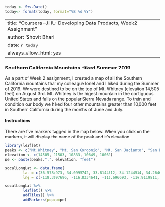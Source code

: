 ```r
today <- Sys.Date()
today<- format(today, format="%B %d %Y")
```

---
title: "Coursera-JHU: Developing Data Products, Week2-Assignment"
author: 'Shovit Bhari'
date: `r today`
always_allow_html: yes
---

### Southern California Mountains Hiked Summer 2019

As a part of Week 2 assignment, I created a map of all the Southern California mountains that my colleague Ionel and I hiked during the Summer of 2019. We were destined to be on the top of Mt. Whitney (elevation 14,505 feet) on August 3rd. Mt. Whitney is the higest mountain in the contiguous United States and falls on the popular Sierra Nevada range. To train and condition our body we hiked four other mountains greater than 10,000 feet in Southern California during the months of June and July.


#### Instructions
There are five markers tagged in the map below. When you click on the markers, it will display the name of the peak and it's elevation. 

```r
library(leaflet)
peaks <- c("Mt.Whitney", "Mt. San Gorgonio", "Mt. San Jacianto", "San Bernardino Peak", "Mt. San Antonio (aka Baldy)")
elevation <- c(14505, 11503, 10833, 10649, 10069)
pe <- paste(peaks,",", elevation, "feet")

socalLongLat <- data.frame(
        lat = c(36.5784973, 34.0995742, 33.8144612, 34.1244534, 34.2646853),
        lng = c(-118.3097696, -116.8334641, -116.696693, -116.9119811,  -117.722961 ))

socalLongLat %>%
        leaflet() %>%
        addTiles() %>%
        addMarkers(popup=pe)

```






